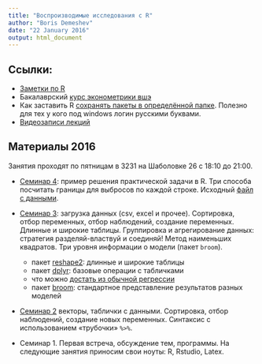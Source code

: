 ```yaml
---
title: "Воспроизводимые исследования с R"
author: "Boris Demeshev"
date: "22 January 2016"
output: html_document
---
```


Ссылки:
-------
* [Заметки по R](http://bdemeshev.github.io/r_cycle/)
* Бакалаврский [курс эконометрики вшэ](http://bdemeshev.github.io/em301/)
* Как заставить R [сохранять пакеты в определённой папке](http://stackoverflow.com/questions/20440041/). Полезно для тех у кого под windows логин русскими буквами.
* [Видеозаписи лекций](http://www.youtube.com/playlist?list=PL1poMUvVlAqeH5DM0oowO4U7dQQ80CevV)

Материалы 2016
--------------
Занятия проходят по пятницам в 3231 на Шаболовке 26 с 18:10 до 21:00.


* [Семинар 4](https://github.com/bdemeshev/rrr/raw/master/scripts/sem_04.R): пример решения практической задачи в R. Три способа посчитать границы для выбросов по каждой строке. Исходный [файл с данными](https://github.com/bdemeshev/rrr/raw/master/examples/%D0%9F%D1%80%D0%B8%D0%BC%D0%B5%D1%80%20%D1%81%D1%82%D1%80%D1%83%D0%BA%D1%82%D1%83%D1%80%D1%8B%20%D0%B4%D0%B0%D0%BD%D0%BD%D1%8B%D1%85.csv).

* [Семинар 3](https://github.com/bdemeshev/rrr/raw/master/scripts/sem_03.R): загрузка данных (csv, excel и прочее). Сортировка, отбор переменных, отбор наблюдений, создание переменных. Длинные и широкие таблицы. Группировка и агрегирование данных: стратегия разделяй-властвуй и соединяй! Метод наименьших квадратов. Три уровня информации о модели (пакет `broom`).
    - пакет [reshape2](http://seananderson.ca/2013/10/19/reshape.html): длинные и широкие таблицы
    - пакет [dplyr](https://cran.rstudio.com/web/packages/dplyr/vignettes/introduction.html): базовые операции с табличками
    - что можно [достать из обычной регрессии](http://bdemeshev.github.io/r_cycle/cycle_files/02_ols_oranges.html)
    - пакет [broom](https://cran.r-project.org/web/packages/broom/vignettes/broom.html): стандартное представление результатов разных моделей

* [Семинар 2](https://github.com/bdemeshev/rrr/raw/master/scripts/sem_02.R) векторы, таблички с данными. Сортировка, отбор наблюдений, создание новых переменных. Синтаксис с использованием «трубочки» `%>%`.
* Семинар 1. Первая встреча, обсуждение тем, программы. На следующие занятия приносим свои ноуты: R, Rstudio, Latex.


